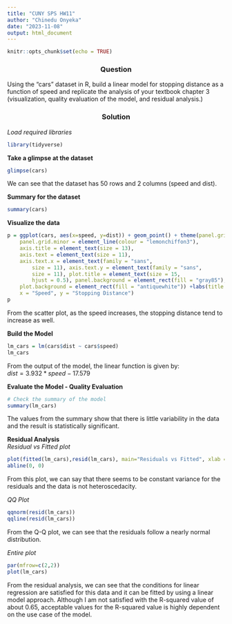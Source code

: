 ```yaml
---
title: "CUNY SPS HW11"
author: "Chinedu Onyeka"
date: "2023-11-08"
output: html_document
---
```


```r
knitr::opts_chunk$set(echo = TRUE)
```


<center><h3>Question</h3></center>
Using the “cars” dataset in R, build a linear model for stopping distance as a function of speed and
replicate the analysis of your textbook chapter 3 (visualization, quality evaluation of the model, and
residual analysis.)

<center><h3>Solution</h3></center>

*Load required libraries*
```r
library(tidyverse)
```

<b>Take a glimpse at the dataset</b>

```r
glimpse(cars)
```
We can see that the dataset has 50 rows and 2 columns (speed and dist).  

<b>Summary for the dataset</b>
```r
summary(cars)
```
<b> Visualize the data </b>

```r
p = ggplot(cars, aes(x=speed, y=dist)) + geom_point() + theme(panel.grid.major = element_line(colour = "lemonchiffon3"),
    panel.grid.minor = element_line(colour = "lemonchiffon3"),
    axis.title = element_text(size = 13),
    axis.text = element_text(size = 11),
    axis.text.x = element_text(family = "sans",
        size = 11), axis.text.y = element_text(family = "sans",
        size = 11), plot.title = element_text(size = 15,
        hjust = 0.5), panel.background = element_rect(fill = "gray85"),
    plot.background = element_rect(fill = "antiquewhite")) +labs(title = "Stopping Distance vs Speed",
    x = "Speed", y = "Stopping Distance")
p
```

From the scatter plot, as the speed increases, the stopping distance tend to increase as well.  

<b> Build the Model </b>
```r
lm_cars = lm(cars$dist ~ cars$speed)
lm_cars
```
From the output of the model, the linear function is given by:  
$dist = 3.932 * speed - 17.579$  

<b>Evaluate the Model - Quality Evaluation</b>  
```r
# Check the summary of the model
summary(lm_cars)
```
The values from the summary show that there is little variability in the data and the result is statistically significant.  

<b>Residual Analysis</b>  
*Residual vs Fitted plot*
```r
plot(fitted(lm_cars),resid(lm_cars), main="Residuals vs Fitted", xlab = "Fitted", ylab = "Residuals")
abline(0, 0)
```

From this plot, we can say that there seems to be constant variance for the residuals and the data is not heteroscedacity.  

*QQ Plot*
```r
qqnorm(resid(lm_cars))
qqline(resid(lm_cars))
```

From the Q-Q plot, we can see that the residuals follow a nearly normal distribution.  

*Entire plot*
```r
par(mfrow=c(2,2))
plot(lm_cars)
```

From the residual analysis, we can see that the conditions for linear regression are satisfied for this data and it can be fitted by using a linear model approach. Although I am not satisfied with the R-squared value of about 0.65, acceptable values for the R-squared value is highly dependent on the use case of the model.












